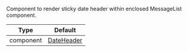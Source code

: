 Component to render sticky date header within enclosed MessageList component.

| Type | Default |
| - | - |
| component | [DateHeader](https://github.com/GetStream/stream-chat-react-native/blob/main/package/src/components/MessageList/DateHeader.tsx) |
